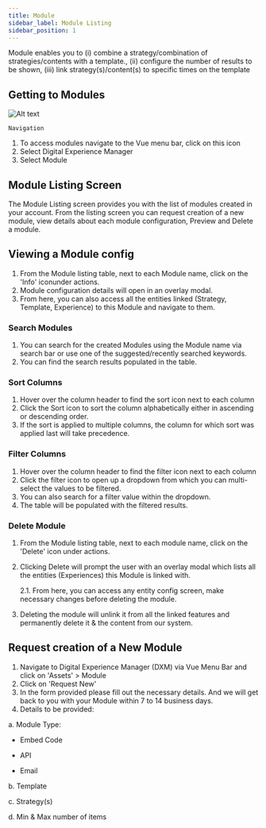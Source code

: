 ```yaml
---
title: Module
sidebar_label: Module Listing
sidebar_position: 1
---
```


<head>

  <title>Module</title>
  <meta
    name="description"
    content="When Making an Angular app a Progressive Web App, the two main requirements are a Service Worker and a Web Manifest. Read to learn more in Ionic's PWA tutorial."
  />
</head>

Module enables you to (i) combine a strategy/combination of strategies/contents with a template., (ii) configure the number of results to be shown, (iii) link strategy(s)/content(s) to specific times on the template

## Getting to Modules

![Alt text](https://d1r1e7xjkfj7nz.cloudfront.net/Modulelisting1b.png 'a title')

`Navigation`

1. To access modules navigate to the Vue menu bar, click on this icon
2. Select Digital Experience Manager
3. Select Module

## Module Listing Screen

The Module Listing screen provides you with the list of modules created in your account. From the listing screen you can request creation of a new module, view details about each module configuration, Preview and Delete a module.

## Viewing a Module config

1. From the Module listing table, next to each Module name, click on the 'Info' iconunder actions.
2. Module configuration details will open in an overlay modal.
3. From here, you can also access all the entities linked (Strategy, Template, Experience) to this Module and navigate to them.

### Search Modules

1. You can search for the created Modules using the Module name via search bar or use one of the suggested/recently searched keywords.
2. You can find the search results populated in the table.

### Sort Columns

1. Hover over the column header to find the sort icon next to each column
2. Click the Sort icon to sort the column alphabetically either in ascending or descending order.
3. If the sort is applied to multiple columns, the column for which sort was applied last will take precedence.

### Filter Columns

1. Hover over the column header to find the filter icon next to each column
2. Click the filter icon to open up a dropdown from which you can multi-select the values to be filtered.
3. You can also search for a filter value within the dropdown.
4. The table will be populated with the filtered results.

### Delete Module

1. From the Module listing table, next to each module name, click on the 'Delete' icon under actions.
2. Clicking Delete will prompt the user with an overlay modal which lists all the entities (Experiences) this Module is linked with.

   2.1. From here, you can access any entity config screen, make necessary changes
   before deleting the module.

3. Deleting the module will unlink it from all the linked features and permanently delete it & the content from our system.

## Request creation of a New Module

1. Navigate to Digital Experience Manager (DXM) via Vue Menu Bar and click on 'Assets' \> Module
2. Click on 'Request New'
3. In the form provided please fill out the necessary details. And we will get back to you with your Module within 7 to 14 business days.
4. Details to be provided:

a. Module Type:

- Embed Code

- API

- Email

b. Template

c. Strategy(s)

d. Min & Max number of items
